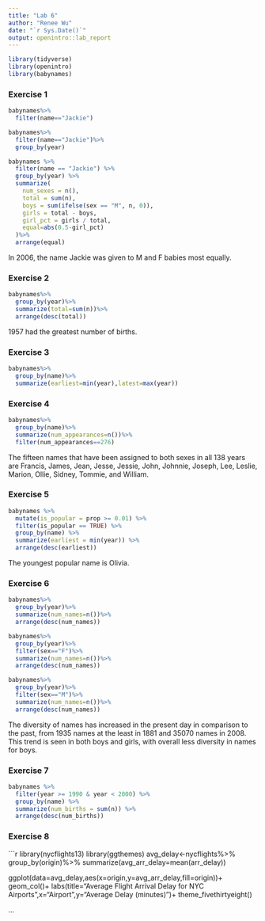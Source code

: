 ```yaml
---
title: "Lab 6"
author: "Renee Wu"
date: "`r Sys.Date()`"
output: openintro::lab_report
---
```


```r
library(tidyverse)
library(openintro)
library(babynames)
```

### Exercise 1
```r
babynames%>%
  filter(name=="Jackie")

babynames%>%
  filter(name=="Jackie")%>%
  group_by(year)

babynames %>%
  filter(name == "Jackie") %>%
  group_by(year) %>%
  summarize(
    num_sexes = n(), 
    total = sum(n), 
    boys = sum(ifelse(sex == "M", n, 0)),
    girls = total - boys,
    girl_pct = girls / total,
    equal=abs(0.5-girl_pct)
  )%>%
  arrange(equal)
```
In 2006, the name Jackie was given to M and F babies most equally. 

### Exercise 2

```r
babynames%>%
  group_by(year)%>%
  summarize(total=sum(n))%>%
  arrange(desc(total))
```

1957 had the greatest number of births. 

### Exercise 3

```r
babynames%>%
  group_by(name)%>%
  summarize(earliest=min(year),latest=max(year))
```


### Exercise 4

```r
babynames%>%
  group_by(name)%>%
  summarize(num_appearances=n())%>%
  filter(num_appearances==276)
```
The fifteen names that have been assigned to both sexes in all 138 years are Francis, James, Jean, Jesse, Jessie, John, Johnnie, Joseph, Lee, Leslie, Marion, Ollie, Sidney, Tommie, and William. 

### Exercise 5

```r
babynames %>%
  mutate(is_popular = prop >= 0.01) %>%
  filter(is_popular == TRUE) %>%
  group_by(name) %>%
  summarize(earliest = min(year)) %>%
  arrange(desc(earliest))
```
The youngest popular name is Olivia. 

### Exercise 6
```r
babynames%>%
  group_by(year)%>%
  summarize(num_names=n())%>%
  arrange(desc(num_names))

babynames%>%
  group_by(year)%>%
  filter(sex=="F")%>%
  summarize(num_names=n())%>%
  arrange(desc(num_names))

babynames%>%
  group_by(year)%>%
  filter(sex=="M")%>%
  summarize(num_names=n())%>%
  arrange(desc(num_names))
```
The diversity of names has increased in the present day in comparison to the past, from 1935 names at the least in 1881 and 35070 names in 2008. This trend is seen in both boys and girls, with overall less diversity in names for boys. 

### Exercise 7
```r
babynames %>%
  filter(year >= 1990 & year < 2000) %>%
  group_by(name) %>%
  summarize(num_births = sum(n)) %>%
  arrange(desc(num_births))
```

### Exercise 8
```r
library(nycflights13)
library(ggthemes)
avg_delay<-nycflights%>%
  group_by(origin)%>%
  summarize(avg_arr_delay=mean(arr_delay))

ggplot(data=avg_delay,aes(x=origin,y=avg_arr_delay,fill=origin))+
  geom_col()+
  labs(title="Average Flight Arrival Delay for NYC Airports",x="Airport",y="Average Delay (minutes)")+
  theme_fivethirtyeight()

...


